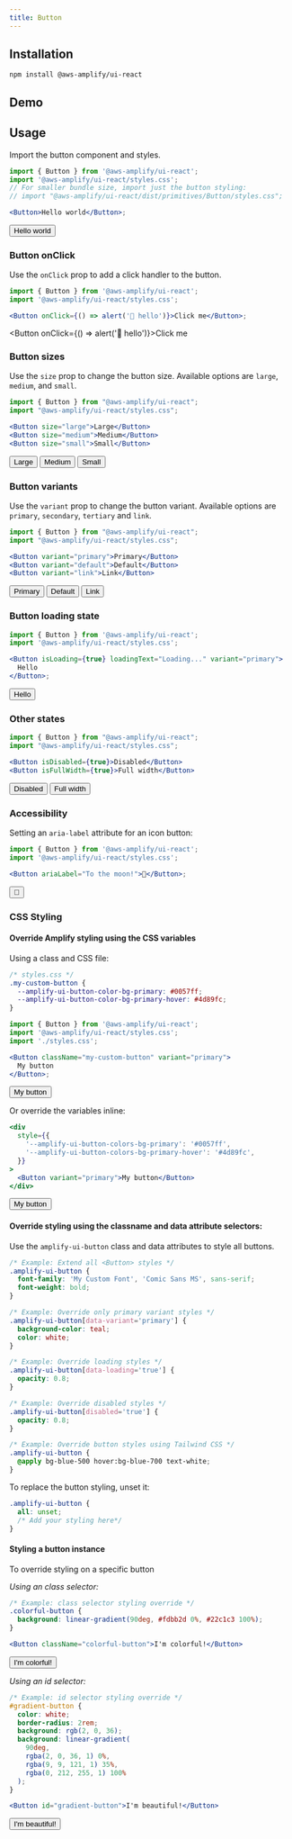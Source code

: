 ```yaml
---
title: Button
---
```



## Installation

```
npm install @aws-amplify/ui-react
```

## Demo

<ButtonDemo />

## Usage

Import the button component and styles.

```jsx
import { Button } from '@aws-amplify/ui-react';
import '@aws-amplify/ui-react/styles.css';
// For smaller bundle size, import just the button styling:
// import "@aws-amplify/ui-react/dist/primitives/Button/styles.css";

<Button>Hello world</Button>;
```

<Button>Hello world</Button>

### Button onClick

Use the `onClick` prop to add a click handler to the button.

```jsx
import { Button } from '@aws-amplify/ui-react';
import '@aws-amplify/ui-react/styles.css';

<Button onClick={() => alert('👋 hello')}>Click me</Button>;
```

<Button onClick={() => alert('👋 hello')}>Click me</Button>

### Button sizes

Use the `size` prop to change the button size. Available options are `large`, `medium`, and `small`.

```jsx
import { Button } from "@aws-amplify/ui-react";
import "@aws-amplify/ui-react/styles.css";

<Button size="large">Large</Button>
<Button size="medium">Medium</Button>
<Button size="small">Small</Button>
```

<Button size="large">Large</Button>
<Button size="medium">Medium</Button>
<Button size="small">Small</Button>

### Button variants

Use the `variant` prop to change the button variant. Available options are `primary`, `secondary`, `tertiary` and `link`.

```jsx
import { Button } from "@aws-amplify/ui-react";
import "@aws-amplify/ui-react/styles.css";

<Button variant="primary">Primary</Button>
<Button variant="default">Default</Button>
<Button variant="link">Link</Button>
```

<Button variant="primary">Primary</Button>
<Button variant="default">Default</Button>
<Button variant="link">Link</Button>

### Button loading state

```jsx
import { Button } from '@aws-amplify/ui-react';
import '@aws-amplify/ui-react/styles.css';

<Button isLoading={true} loadingText="Loading..." variant="primary">
  Hello
</Button>;
```

<Button isLoading={true} loadingText="Loading..." variant="primary">
  Hello
</Button>

### Other states

```jsx
import { Button } from "@aws-amplify/ui-react";
import "@aws-amplify/ui-react/styles.css";

<Button isDisabled={true}>Disabled</Button>
<Button isFullWidth={true}>Full width</Button>
```

<Button isDisabled={true}>Disabled</Button>
<Button isFullWidth={true}>Full width</Button>

### Accessibility

Setting an `aria-label` attribute for an icon button:

```jsx
import { Button } from '@aws-amplify/ui-react';
import '@aws-amplify/ui-react/styles.css';

<Button ariaLabel="To the moon!">🚀</Button>;
```

<Button ariaLabel="To the moon!">🚀</Button>

### CSS Styling

#### Override Amplify styling using the CSS variables

Using a class and CSS file:

```css
/* styles.css */
.my-custom-button {
  --amplify-ui-button-color-bg-primary: #0057ff;
  --amplify-ui-button-color-bg-primary-hover: #4d89fc;
}
```

```jsx
import { Button } from '@aws-amplify/ui-react';
import '@aws-amplify/ui-react/styles.css';
import './styles.css';

<Button className="my-custom-button" variant="primary">
  My button
</Button>;
```

<Button className="my-custom-button" variant="primary">
  My button
</Button>

Or override the variables inline:

```jsx
<div
  style={{
    '--amplify-ui-button-colors-bg-primary': '#0057ff',
    '--amplify-ui-button-colors-bg-primary-hover': '#4d89fc',
  }}
>
  <Button variant="primary">My button</Button>
</div>
```

<div
  style={{
    '--amplify-ui-button-colors-bg-primary': '#0057ff',
    '--amplify-ui-button-colors-bg-primary-hover': '#4d89fc',
  }}
>
  <Button variant="primary">My button</Button>
</div>

#### Override styling using the classname and data attribute selectors:

Use the `amplify-ui-button` class and data attributes to style all buttons.

```css
/* Example: Extend all <Button> styles */
.amplify-ui-button {
  font-family: 'My Custom Font', 'Comic Sans MS', sans-serif;
  font-weight: bold;
}

/* Example: Override only primary variant styles */
.amplify-ui-button[data-variant='primary'] {
  background-color: teal;
  color: white;
}

/* Example: Override loading styles */
.amplify-ui-button[data-loading='true'] {
  opacity: 0.8;
}

/* Example: Override disabled styles */
.amplify-ui-button[disabled='true'] {
  opacity: 0.8;
}

/* Example: Override button styles using Tailwind CSS */
.amplify-ui-button {
  @apply bg-blue-500 hover:bg-blue-700 text-white;
}
```

To replace the button styling, unset it:

```css
.amplify-ui-button {
  all: unset;
  /* Add your styling here*/
}
```

#### Styling a button instance

To override styling on a specific button

_Using an class selector:_

```css
/* Example: class selector styling override */
.colorful-button {
  background: linear-gradient(90deg, #fdbb2d 0%, #22c1c3 100%);
}
```

```jsx
<Button className="colorful-button">I'm colorful!</Button>
```

<Button className="colorful-button">I'm colorful!</Button>

_Using an id selector:_

```css
/* Example: id selector styling override */
#gradient-button {
  color: white;
  border-radius: 2rem;
  background: rgb(2, 0, 36);
  background: linear-gradient(
    90deg,
    rgba(2, 0, 36, 1) 0%,
    rgba(9, 9, 121, 1) 35%,
    rgba(0, 212, 255, 1) 100%
  );
}
```

```jsx
<Button id="gradient-button">I'm beautiful!</Button>
```

<Button id="gradient-button">I'm beautiful!</Button>
